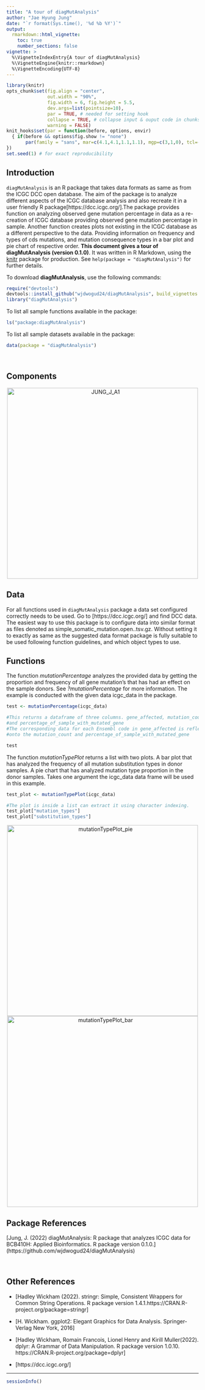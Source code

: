 ```yaml
---
title: "A tour of diagMutAnalysis"
author: "Jae Hyung Jung"
date: "`r format(Sys.time(), '%d %b %Y')`"
output: 
  rmarkdown::html_vignette:
    toc: true
    number_sections: false
vignette: >
  %\VignetteIndexEntry{A tour of diagMutAnalysis}
  %\VignetteEngine{knitr::rmarkdown}
  %\VignetteEncoding{UTF-8}
---
```


```r
library(knitr)
opts_chunk$set(fig.align = "center", 
               out.width = "90%",
               fig.width = 6, fig.height = 5.5,
               dev.args=list(pointsize=10),
               par = TRUE, # needed for setting hook 
               collapse = TRUE, # collapse input & ouput code in chunks
               warning = FALSE)
knit_hooks$set(par = function(before, options, envir)
  { if(before && options$fig.show != "none") 
       par(family = "sans", mar=c(4.1,4.1,1.1,1.1), mgp=c(3,1,0), tcl=-0.5)
})
set.seed(1) # for exact reproducibility
```
       
## Introduction

`diagMutAnalysis` is an R package that takes data formats as same as from the ICGC DCC open database. The aim of the package is to analyze different aspects of the ICGC database analysis and also recreate it in a user friendly R package[https://dcc.icgc.org/].The package provides function on analyzing observed gene mutation percentage in data as a re-creation of ICGC database providing observed gene mutation percentage in sample. Another function creates plots not existing in the ICGC database as a different perspective to the data. Providing information on frequency and types of cds mutations, and mutation consequence types in a bar plot and pie chart of respective order. **This document gives a tour of diagMutAnalysis (version 0.1.0)**. It was written in R Markdown, using the [knitr](https://cran.r-project.org/package=knitr) package for production. See `help(package = "diagMutAnalysis")` for further details. 

To download **diagMutAnalysis**, use the following commands:

``` r
require("devtools")
devtools::install_github("wjdwogud24/diagMutAnalysis", build_vignettes = TRUE)
library("diagMutAnalysis")
```
To list all sample functions available in the package:
``` r
ls("package:diagMutAnalysis")
```

To list all sample datasets available in the package:
``` r
data(package = "diagMutAnalysis")
```

<br>


## Components

<div style="text-align:center"><img src="JUNG_J_A1.png" alt="JUNG_J_A1" width="500"/>
<div style="text-align:left">

## Data

For all functions used in `diagMutAnalysis` package a data set configured correctly needs to be used. Go to [https://dcc.icgc.org/] and find DCC data. The easiest way to use this package is to configure data into similar format as files denoted as simple_somatic_mutation.open.<Project-code>.tsv.gz. Without setting it to exactly as same as the suggested data format package is fully suitable to be used following function guidelines, and which object types to use.

## Functions

The function *mutationPercentage* analyzes the provided data by getting the proportion and frequency of all gene mutation's that has had an effect on the sample donors. See *?mutationPercentage* for more information. The example is conducted with the given data icgc_data in the package.

```r
test <- mutationPercentage(icgc_data)

#This returns a dataframe of three columns. gene_affected, mutation_count,
#and percentage_of_sample_with_mutated_gene
#The corresponding data for each Ensembl code in gene_affected is reflected
#onto the mutation_count and percentage_of_sample_with_mutated_gene

test
```

The function *mutationTypePlot* returns a list with two plots. A bar plot that has analyzed the frequency of all mutation substitution types in donor samples. A pie chart that has analyzed mutation type proportion in the donor samples. Takes one argument the icgc_data data frame will be used in this example.

```r
test_plot <- mutationTypePlot(icgc_data)

#The plot is inside a list can extract it using character indexing.
test_plot["mutation_types"]
test_plot["substitution_types"]
```
<div style="text-align:center"><img src="mutationTypePlot_pie.png" alt="mutationTypePlot_pie" width="500"/>
<div style="text-align:left">


<div style="text-align:center"><img src="mutationTypePlot_bar.png" alt="mutationTypePlot_bar" width="500"/>
<div style="text-align:left">

## Package References

[Jung, J. (2022) diagMutAnalysis: R package that analyzes ICGC data for
  BCB410H: Applied Bioinformatics. R package version 0.1.0.]
  (https://github.com/wjdwogud24/diagMutAnalysis)

<br>

## Other References

* [Hadley Wickham (2022). stringr: Simple, Consistent Wrappers for Common String Operations. R package version 1.4.1.https://CRAN.R-project.org/package=stringr]

* [H. Wickham. ggplot2: Elegant Graphics for Data Analysis. Springer-Verlag New York, 2016]

* [Hadley Wickham, Romain Francois, Lionel Henry and Kirill Muller(2022). dplyr: A Grammar of Data Manipulation. R package version 1.0.10. https://CRAN.R-project.org/package=dplyr]

* [https://dcc.icgc.org/]

----

```r
sessionInfo()
```
